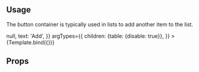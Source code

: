 

<Meta title="Admin/Custom/ButtonContainer" component={ButtonContainer} />

## Usage

The button container is typically used in lists to add another item to the list.


<Canvas>
  <Story
    name="Default"
    args={{
      onClick: () => null,
      text: 'Add',
    }}
    argTypes={{
      children: {table: {disable: true}},
    }}
  >
    {Template.bind({})}
  </Story>
</Canvas>

## Props

<ArgsTable of={ButtonContainer} />
